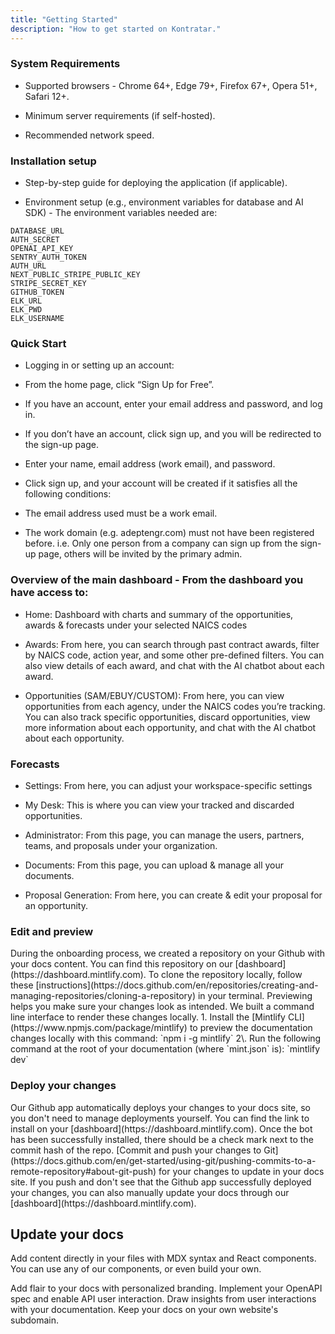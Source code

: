 ```yaml
---
title: "Getting Started"
description: "How to get started on Kontratar."
---
```


### System Requirements

* Supported browsers - Chrome 64+, Edge 79+, Firefox 67+, Opera 51+, Safari 12+.

* Minimum server requirements (if self-hosted).

* Recommended network speed.

### Installation setup

* Step-by-step guide for deploying the application (if applicable).

* Environment setup (e.g., environment variables for database and AI SDK) - The environment variables needed are:

```
DATABASE_URL
AUTH_SECRET
OPENAI_API_KEY
SENTRY_AUTH_TOKEN
AUTH_URL
NEXT_PUBLIC_STRIPE_PUBLIC_KEY
STRIPE_SECRET_KEY
GITHUB_TOKEN
ELK_URL
ELK_PWD
ELK_USERNAME
```

### Quick Start

* Logging in or setting up an account:

* From the home page, click “Sign Up for Free”.

* If you have an account, enter your email address and password, and log in.

* If you don’t have an account, click sign up, and you will be redirected to the sign-up page.

* Enter your name, email address (work email), and password.

* Click sign up, and your account will be created if it satisfies all the following conditions:

* The email address used must be a work email.

* The work domain (e.g. adeptengr.com) must not have been registered before. i.e. Only one person from a company can sign up from the sign-up page, others will be invited by the primary admin.

### Overview of the main dashboard - From the dashboard you have access to:

* Home: Dashboard with charts and summary of the opportunities, awards & forecasts under your selected NAICS codes

* Awards: From here, you can search through past contract awards, filter by NAICS code, action year, and some other pre-defined filters. You can also view details of each award, and chat with the AI chatbot about each award.

* Opportunities (SAM/EBUY/CUSTOM): From here, you can view opportunities from each agency, under the NAICS codes you’re tracking. You can also track specific opportunities, discard opportunities, view more information about each opportunity, and chat with the AI chatbot about each opportunity.

### Forecasts

* Settings: From here, you can adjust your workspace-specific settings

* My Desk: This is where you can view your tracked and discarded opportunities.

* Administrator: From this page, you can manage the users, partners, teams, and proposals under your organization.

* Documents: From this page, you can upload & manage all your documents.

* Proposal Generation: From here, you can create & edit your proposal for an opportunity.

### Edit and preview

<AccordionGroup>
  <Accordion icon="github" title="Clone your docs locally">
    During the onboarding process, we created a repository on your Github with
    your docs content. You can find this repository on our
    [dashboard](https://dashboard.mintlify.com). To clone the repository
    locally, follow these
    [instructions](https://docs.github.com/en/repositories/creating-and-managing-repositories/cloning-a-repository)
    in your terminal.
  </Accordion>

  <Accordion icon="rectangle-terminal" title="Preview changes">
    Previewing helps you make sure your changes look as intended. We built a
    command line interface to render these changes locally. 1. Install the
    [Mintlify CLI](https://www.npmjs.com/package/mintlify) to preview the
    documentation changes locally with this command: `npm i -g mintlify`
    2\. Run the following command at the root of your documentation (where
    `mint.json` is): `mintlify dev`
  </Accordion>
</AccordionGroup>

### Deploy your changes

<AccordionGroup>
  <Accordion icon="message-bot" title="Install our Github app">
    Our Github app automatically deploys your changes to your docs site, so you
    don't need to manage deployments yourself. You can find the link to install on
    your [dashboard](https://dashboard.mintlify.com). Once the bot has been
    successfully installed, there should be a check mark next to the commit hash
    of the repo.
  </Accordion>

  <Accordion icon="rocket" title="Push your changes">
    [Commit and push your changes to
    Git](https://docs.github.com/en/get-started/using-git/pushing-commits-to-a-remote-repository#about-git-push)
    for your changes to update in your docs site. If you push and don't see that
    the Github app successfully deployed your changes, you can also manually
    update your docs through our [dashboard](https://dashboard.mintlify.com).
  </Accordion>
</AccordionGroup>

## Update your docs

Add content directly in your files with MDX syntax and React components. You can use any of our components, or even build your own.

<CardGroup>
  <Card title="Style Your Docs" icon="paintbrush" href="/settings/global">
    Add flair to your docs with personalized branding.
  </Card>

  <Card title="Add API Endpoints" icon="square-code" href="/api-playground/configuration">
    Implement your OpenAPI spec and enable API user interaction.
  </Card>

  <Card title="Integrate Analytics" icon="chart-mixed" href="/analytics/supported-integrations">
    Draw insights from user interactions with your documentation.
  </Card>

  <Card title="Host on a Custom Domain" icon="browser" href="/settings/custom-domain/subdomain">
    Keep your docs on your own website's subdomain.
  </Card>
</CardGroup>